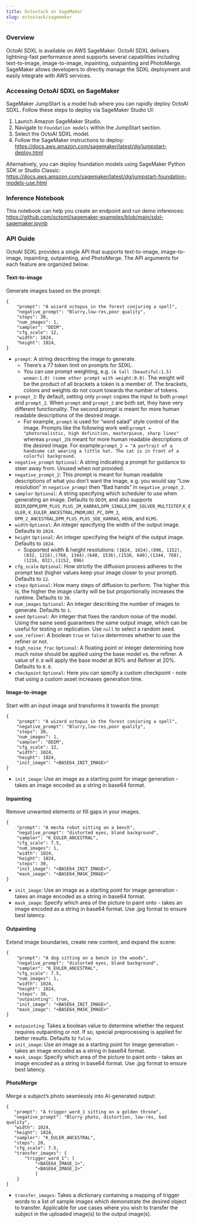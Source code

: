 ```yaml
---
title: Octostack on SageMaker
slug: octostack/sagemaker
---
```


### Overview
OctoAI SDXL is available on AWS SageMaker. OctoAI SDXL delivers lightning-fast performance annd supports several capabilities including text-to-image, image-to-image, inpainting, outpainting and PhotoMerge. SageMaker allows developers to directly manage the SDXL deployment and easily integrate with AWS services. 

### Accessing OctoAI SDXL on SageMaker
SageMaker JumpStart is a model hub where you can rapidly deploy OctoAI SDXL. Follow these steps to deploy via SageMaker Studio UI: 
1. Launch Amazon SageMaker Studio.
2. Navigate to `Foundation models` within the JumpStart section. 
3. Select the OctoAI SDXL model. 
4. Follow the SageMaker instructions to deploy: https://docs.aws.amazon.com/sagemaker/latest/dg/jumpstart-deploy.html

Alternatively, you can deploy foundation models using SageMaker Python SDK or Studio Classic: https://docs.aws.amazon.com/sagemaker/latest/dg/jumpstart-foundation-models-use.html

### Inference Notebook
This notebook can help you create an endpoint and run demo inferences: https://github.com/octoml/sagemaker-examples/blob/main/sdxl-sagemaker.ipynb

### API Guide
OctoAI SDXL provides a single API that supports text-to-image, image-to-image, inpainting, outpainting, and PhotoMerge. The API arguments for each feature are organized below. 

#### Text-to-image
Generate images based on the prompt: 
```
{
    "prompt": "A wizard octopus in the forest conjuring a spell",
    "negative_prompt": "Blurry,low-res,poor quality",
    "steps": 30,
    "num_images": 1,
    "sampler": "DDIM",
    "cfg_scale": 12,
    "width": 1024,
    "height": 1024,
}
```

- `prompt`: A string describing the image to generate.
    - There’s a 77 token limit on prompts for SDXL.
    - You can use prompt weighting, e.g. `(A tall (beautiful:1.5) woman:1.0) (some other prompt with weight:0.8)`. The weight will be the product of all brackets a token is a member of. The brackets, colons and weights do not count towards the number of tokens.
- `prompt_2`: By default, setting only `prompt` copies the input to both `prompt` and `prompt_2`. When `prompt` and `prompt_2` are both set, they have very different functionality. The second prompt is meant for more human readable descriptions of the desired image.
    - For example, `prompt` is used for “word salad” style control of the image. Prompts like the following work well:`prompt = "photorealistic, high definition, masterpiece, sharp lines" `whereas `prompt_2`is meant for more human readable descriptions of the desired image. For example:`prompt_2 = "A portrait of a handsome cat wearing a little hat. The cat is in front of a colorful background.`
- `negative_prompt` `Optional`: A string indicating a prompt for guidance to steer away from. Unused when not provided.
- `negative_prompt_2`: This prompt is meant for human readable descriptions of what you don’t want the image, e.g. you would say “Low resolution” in `negative_prompt` then “Bad hands” in `negative_prompt_2`.
- `sampler` `Optional`: A string specifying which scheduler to use when generating an image. Defaults to `DDIM`, and also supports `DDIM`,`DDPM`,`DPM_PLUS_PLUS_2M_KARRAS`,`DPM_SINGLE`,`DPM_SOLVER_MULTISTEP`,`K_EULER`, `K_EULER_ANCESTRAL`,`PNDM`,`UNI_PC`, `DPM_2`, `DPM_2_ANCESTRAL`,`DPM_PLUS_PLUS_SDE_KARRAS`, `HEUN`, and `KLMS`.
- `width` `Optional`: An integer specifying the width of the output image. Defaults to `1024`.
- `height` `Optional`: An integer specifying the height of the output image. Defaults to `1024`.
    - Supported width & height resolutions: `(1024, 1024),(896, 1152),(832, 1216),(768, 1344),(640, 1536),(1536, 640),(1344, 768), (1216, 832),(1152, 896)`
- `cfg_scale` `Optional`: How strictly the diffusion process adheres to the prompt text (higher values keep your image closer to your prompt). Defaults to `12`.
- `steps` `Optional`: How many steps of diffusion to perform. The higher this is, the higher the image clarity will be but proportionally increases the runtime. Defaults to `30`.
- `num_images` `Optional`: An integer describing the number of images to generate. Defaults to `1`.
- `seed` `Optional`: An integer that fixes the random noise of the model. Using the same seed guarantees the same output image, which can be useful for testing or replication. Use `null` to select a random seed.
- `use_refiner`: A boolean `true` or `false` determines whether to use the refiner or not.
- `high_noise_frac` `Optional`: A floating point or integer determining how much noise should be applied using the base model vs. the refiner. A value of `0.8` will apply the base model at 80% and Refiner at 20%. Defaults to `0.8`.
- `checkpoint` `Optional`: Here you can specify a custom checkpoint - note that using a custom asset increases generation time.

#### Image-to-image
Start with an input image and transforms it towards the prompt:
```
{
    "prompt": "A wizard octopus in the forest conjuring a spell",
    "negative_prompt": "Blurry,low-res,poor quality",
    "steps": 30,
    "num_images": 1,
    "sampler": "DDIM",
    "cfg_scale": 12,
    "width": 1024,
    "height": 1024,
    "init_image": "<BASE64_INIT_IMAGE>"
}
```
- `init_image`: Use an image as a starting point for image generation - takes an image encoded as a string in base64 format.

#### Inpainting
Remove unwanted elements or fill gaps in your images. 
```
{
    "prompt": "A mecha robot sitting on a bench",
    "negative_prompt": "distorted eyes, bland background",
    "sampler": "K_EULER_ANCESTRAL",
    "cfg_scale": 7.5,
    "num_images": 1,
    "width": 1024,
    "height": 1024,
    "steps": 30,
    "init_image": "<BASE64_INIT_IMAGE>",
    "mask_image": "<BASE64_MASK_IMAGE>"
}
```
- `init_image`: Use an image as a starting point for image generation - takes an image encoded as a string in base64 format.
- `mask_image`: Specify which area of the picture to paint onto - takes an image encoded as a string in base64 format. Use .jpg format to ensure best latency.

#### Outpainting
Extend image boundaries, create new content, and expand the scene: 
```
{
    "prompt": "A dog sitting on a bench in the woods",
    "negative_prompt": "distorted eyes, bland background",
    "sampler": "K_EULER_ANCESTRAL",
    "cfg_scale": 7.5,
    "num_images": 1,
    "width": 1024,
    "height": 1024,
    "steps": 30,
    "outpainting": true,
    "init_image": "<BASE64_INIT_IMAGE>",
    "mask_image": "<BASE64_MASK_IMAGE>"
}
```
- `outpainting`: Takes a boolean value to determine whether the request requires outpainting or not. If so, special preprocessing is applied for better results. Defaults to `false`.
- `init_image`: Use an image as a starting point for image generation - takes an image encoded as a string in base64 format.
- `mask_image`: Specify which area of the picture to paint onto - takes an image encoded as a string in base64 format. Use .jpg format to ensure best latency.

#### PhotoMerge
Merge a subject’s photo seamlessly into AI-generated output: 
```
{
   "prompt": "A trigger_word_1 sitting on a golden throne",
   "negative_prompt": "Blurry photo, distortion, low-res, bad quality",
   "width": 1024,
   "height": 1024,
   "sampler": "K_EULER_ANCESTRAL",
   "steps": 20,
   "cfg_scale": 7.5,
   "transfer_images": {
       "trigger_word_1": [
           "<BASE64_IMAGE_1>",
           "<BASE64_IMAGE_2>"
           ]
    }
}
```
- `transfer_images`: Takes a dictionary containing a mapping of trigger words to a list of sample images which demonstrate the desired object to transfer. Applicable for use cases where you wish to transfer the subject in the uploaded image(s) to the output image(s).